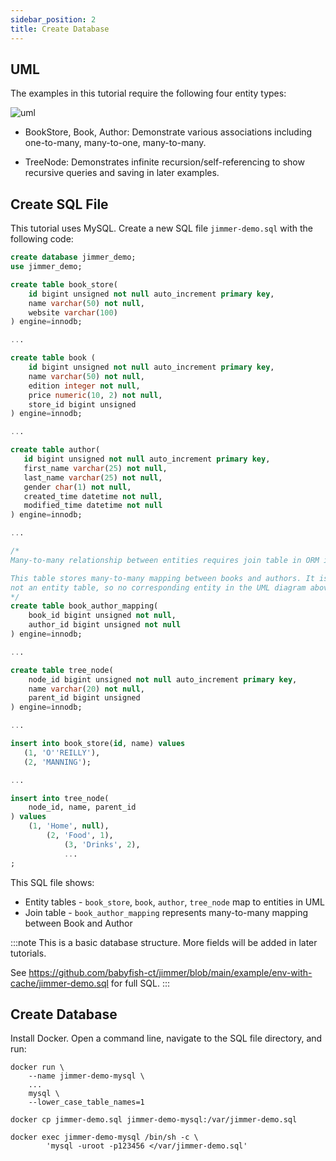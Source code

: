 ```yaml
---
sidebar_position: 2
title: Create Database  
---
```


## UML

The examples in this tutorial require the following four entity types:

![uml](@site/static/img/uml.svg)

- BookStore, Book, Author:
    Demonstrate various associations including one-to-many, many-to-one, many-to-many.

- TreeNode:
    Demonstrates infinite recursion/self-referencing to show recursive queries and saving in later examples.

## Create SQL File

This tutorial uses MySQL. Create a new SQL file `jimmer-demo.sql` with the following code:

```sql
create database jimmer_demo;
use jimmer_demo;

create table book_store(
    id bigint unsigned not null auto_increment primary key, 
    name varchar(50) not null,
    website varchar(100)
) engine=innodb;

... 

create table book (
    id bigint unsigned not null auto_increment primary key,
    name varchar(50) not null,  
    edition integer not null,
    price numeric(10, 2) not null,
    store_id bigint unsigned  
) engine=innodb;   

...

create table author(
   id bigint unsigned not null auto_increment primary key,
   first_name varchar(25) not null,
   last_name varchar(25) not null,
   gender char(1) not null, 
   created_time datetime not null,
   modified_time datetime not null
) engine=innodb;

...

/*
Many-to-many relationship between entities requires join table in ORM implementation.

This table stores many-to-many mapping between books and authors. It is a join table, 
not an entity table, so no corresponding entity in the UML diagram above.  
*/
create table book_author_mapping(
    book_id bigint unsigned not null,
    author_id bigint unsigned not null
) engine=innodb;

...

create table tree_node(
    node_id bigint unsigned not null auto_increment primary key,
    name varchar(20) not null,
    parent_id bigint unsigned  
) engine=innodb;

...

insert into book_store(id, name) values
   (1, 'O''REILLY'),
   (2, 'MANNING');

... 

insert into tree_node(
    node_id, name, parent_id    
) values
    (1, 'Home', null),
        (2, 'Food', 1),
            (3, 'Drinks', 2),
            ...
;
```

This SQL file shows:

- Entity tables - `book_store`, `book`, `author`, `tree_node` map to entities in UML
- Join table - `book_author_mapping` represents many-to-many mapping between Book and Author

:::note
This is a basic database structure. More fields will be added in later tutorials. 

See https://github.com/babyfish-ct/jimmer/blob/main/example/env-with-cache/jimmer-demo.sql for full SQL.
:::


## Create Database

Install Docker. Open a command line, navigate to the SQL file directory, and run:

```shell
docker run \ 
    --name jimmer-demo-mysql \
    ...
    mysql \
    --lower_case_table_names=1
    
docker cp jimmer-demo.sql jimmer-demo-mysql:/var/jimmer-demo.sql

docker exec jimmer-demo-mysql /bin/sh -c \
        'mysql -uroot -p123456 </var/jimmer-demo.sql' 
```
